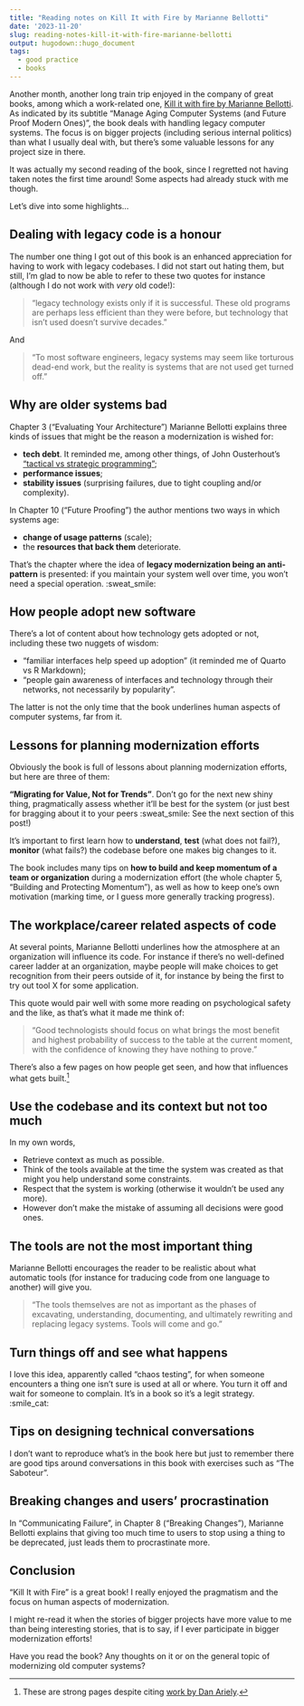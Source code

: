 ```yaml
---
title: "Reading notes on Kill It with Fire by Marianne Bellotti"
date: '2023-11-20'
slug: reading-notes-kill-it-with-fire-marianne-bellotti
output: hugodown::hugo_document
tags:
  - good practice
  - books
---
```


Another month, another long train trip enjoyed in the company of great books, among which a work-related one, [Kill it with fire by Marianne Bellotti](https://nostarch.com/kill-it-fire).
As indicated by its subtitle "Manage Aging Computer Systems (and Future Proof Modern Ones)", the book deals with handling legacy computer systems.
The focus is on bigger projects (including serious internal politics) than what I usually deal with, but there's some valuable lessons for any project size in there.

It was actually my second reading of the book, since I regretted not having taken notes the first time around!
Some aspects had already stuck with me though.

Let's dive into some highlights...

## Dealing with legacy code is a honour

The number one thing I got out of this book is an enhanced appreciation for having to work with legacy codebases.
I did not start out hating them, but still, I'm glad to now be able to refer to these two quotes for instance (although I do not work with _very_ old code!):

> "legacy technology exists only if it is successful. These old programs are perhaps less efficient than they were before, but technology that isn't used doesn't survive decades."

And

> "To most software engineers, legacy systems may seem like torturous dead-end work, but the reality is systems that are not used get turned off."

## Why are older systems bad 

Chapter 3 ("Evaluating Your Architecture") Marianne Bellotti explains three kinds of issues that might be the reason a modernization is wished for:

- **tech debt**. It reminded me, among other things, of John Ousterhout's ["tactical vs strategic programming"](/2023/10/19/reading-notes-philosophy-software-design/#tactical-vs-strategic-programming);
- **performance issues**;
- **stability issues** (surprising failures, due to tight coupling and/or complexity).

In Chapter 10 ("Future Proofing") the author mentions two ways in which systems age:

- **change of usage patterns** (scale);
- the **resources that back them** deteriorate.

That's the chapter where the idea of **legacy modernization being an anti-pattern** is presented: if you maintain your system well over time, you won't need a special operation. :sweat_smile:

## How people adopt new software

There's a lot of content about how technology gets adopted or not, including these two nuggets of wisdom:

- "familiar interfaces help speed up adoption" (it reminded me of Quarto vs R Markdown);
- "people gain awareness of interfaces and technology through their networks, not necessarily by popularity". 

The latter is not the only time that the book underlines human aspects of computer systems, far from it.

## Lessons for planning modernization efforts

Obviously the book is full of lessons about planning modernization efforts, but here are three of them:

**"Migrating for Value, Not for Trends"**. Don't go for the next new shiny thing, pragmatically assess whether it'll be best for the system (or just best for bragging about it to your peers :sweat_smile: See the next section of this post!)

It's important to first learn how to **understand**, **test** (what does not fail?), **monitor** (what fails?) the codebase before one makes big changes to it.

The book includes many tips on **how to build and keep momentum of a team or organization** during a modernization effort (the whole chapter 5, "Building and Protecting Momentum"), as well as how to keep one's own motivation (marking time, or I guess more generally tracking progress).

## The workplace/career related aspects of code

At several points, Marianne Bellotti underlines how the atmosphere at an organization will influence its code.
For instance if there's no well-defined career ladder at an organization, maybe people will make choices to get recognition from their peers outside of it, for instance by being the first to try out tool X for some application.

This quote would pair well with some more reading on psychological safety and the like, as that's what it made me think of:

> "Good technologists should focus on what brings the most benefit and highest probability of success to the table at the current moment, with the confidence of knowing they have nothing to prove."

There's also a few pages on how people get seen, and how that influences what gets built.[^ariely]

[^ariely]: These are strong pages despite citing [work by Dan Ariely](https://en.wikipedia.org/wiki/Dan_Ariely#Manipulated_data_in_an_experiment_about_dishonesty).

## Use the codebase and its context but not too much

In my own words,

- Retrieve context as much as possible.
- Think of the tools available at the time the system was created as that might you help understand some constraints.
- Respect that the system is working (otherwise it wouldn't be used any more).
- However don't make the mistake of assuming all decisions were good ones.

## The tools are not the most important thing

Marianne Bellotti encourages the reader to be realistic about what automatic tools (for instance for traducing code from one language to another) will give you.

> "The tools themselves are not as important as the phases of excavating, understanding, documenting, and ultimately rewriting and replacing legacy systems. Tools will come and go."

## Turn things off and see what happens

I love this idea, apparently called "chaos testing", for when someone encounters a thing one isn't sure is used at all or where.
You turn it off and wait for someone to complain.
It's in a book so it's a legit strategy. :smile_cat:

## Tips on designing technical conversations

I don't want to reproduce what's in the book here but just to remember there are good tips around conversations in this book with exercises such as "The Saboteur".

## Breaking changes and users' procrastination

In "Communicating Failure", in Chapter 8 ("Breaking Changes"), Marianne Bellotti explains that giving too much time to users to stop using a thing to be deprecated, just leads them to procrastinate more.


## Conclusion

"Kill It with Fire" is a great book!
I really enjoyed the pragmatism and the focus on human aspects of modernization.

I might re-read it when the stories of bigger projects have more value to me than being interesting stories, that is to say, if I ever participate in bigger modernization efforts!

Have you read the book? 
Any thoughts on it or on the general topic of modernizing old computer systems?